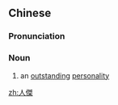 {{also|人杰}}
==Chinese==
{{zh-forms|s=人杰}}

===Pronunciation===
{{zh-pron
|m=rénjié
|c=jan4 git6
|h=pfs=ngìn-kie̍t
|mn=zz,kh:jîn-kia̍t/xm,qz,tp:lîn-kia̍t
|cat=n
}}

===Noun===
{{zh-noun}}

# an [[outstanding]] [[personality]]

[[zh:人傑]]